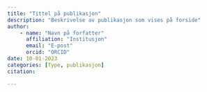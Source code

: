 ```yaml
---
title: "Tittel på publikasjon"
description: "Beskrivelse av publikasjon som vises på forside"
author:
    - name: "Navn på forfatter"
      affiliation: "Institusjon"
      email: "E-post"
      orcid: "ORCID"
date: 10-01-2023
categories: [Type, publikasjon]
citation:

---
```


